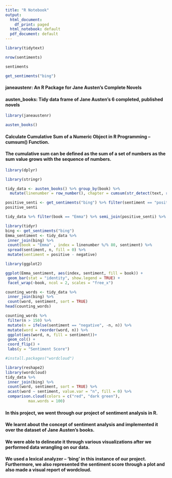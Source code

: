 ---
title: "R Notebook"
output:
  html_document:
    df_print: paged
  html_notebook: default
  pdf_document: default
---

```{r}
library(tidytext)
```
```{r}
nrow(sentiments)
```
```{r}
sentiments
```
```{r}
get_sentiments("bing")
```

#### janeaustenr: An R Package for Jane Austen's Complete Novels
#### austen_books: Tidy data frame of Jane Austen's 6 completed, published novels

```{r}
library(janeaustenr)
```

```{r}
austen_books() 
```

#### Calculate Cumulative Sum of a Numeric Object in R Programming – cumsum() Function.
#### The cumulative sum can be defined as the sum of a set of numbers as the sum value grows with the sequence of numbers. 
```{r}
library(dplyr)
```
```{r}
library(stringr)
```

```{r}
tidy_data <- austen_books() %>% group_by(book) %>% 
  mutate(linenumber = row_number(), chapter = cumsum(str_detect(text, regex("^chapter [\\divxlc]", ignore_case = TRUE)))) %>% ungroup() %>% unnest_tokens(word, text)
```
```{r}
positive_senti <- get_sentiments("bing") %>% filter(sentiment == "positive")
positive_senti
```


```{r}
tidy_data %>% filter(book == "Emma") %>% semi_join(positive_senti) %>% count(word, sort = TRUE)
```
```{r}
library(tidyr)
bing <- get_sentiments("bing")
Emma_sentiment <- tidy_data %>%
 inner_join(bing) %>%
 count(book = "Emma" , index = linenumber %/% 80, sentiment) %>%
 spread(sentiment, n, fill = 0) %>%
 mutate(sentiment = positive - negative)
```
```{r}
library(ggplot2)
```
```{r}
ggplot(Emma_sentiment, aes(index, sentiment, fill = book)) +
 geom_bar(stat = "identity", show.legend = TRUE) +
 facet_wrap(~book, ncol = 2, scales = "free_x")
```
```{r}
counting_words <- tidy_data %>%
 inner_join(bing) %>%
 count(word, sentiment, sort = TRUE)
head(counting_words)
```
```{r}
counting_words %>%
 filter(n > 150) %>%
 mutate(n = ifelse(sentiment == "negative", -n, n)) %>%
 mutate(word = reorder(word, n)) %>%
 ggplot(aes(word, n, fill = sentiment))+
 geom_col() +
 coord_flip() +
 labs(y = "Sentiment Score")
```
```{r}
#install.packages("wordcloud")
```


```{r}
library(reshape2)
library(wordcloud)
tidy_data %>%
 inner_join(bing) %>%
 count(word, sentiment, sort = TRUE) %>%
 acast(word ~ sentiment, value.var = "n", fill = 0) %>%
 comparison.cloud(colors = c("red", "dark green"),
          max.words = 100)
```

#### In this project, we went through our project of sentiment analysis in R.
#### We learnt about the concept of sentiment analysis and implemented it over the dataset of Jane Austen’s books. 
#### We were able to delineate it through various visualizations after we performed data wrangling on our data. 
#### We used a lexical analyzer – ‘bing’ in this instance of our project. Furthermore, we also represented the sentiment score through a plot and also made a visual report of wordcloud.
